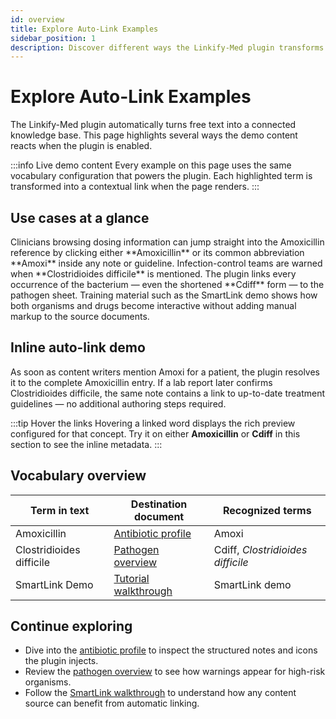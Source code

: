 ```yaml
---
id: overview
title: Explore Auto-Link Examples
sidebar_position: 1
description: Discover different ways the Linkify-Med plugin transforms medical content into rich cross-linked knowledge.
---
```



# Explore Auto-Link Examples

The Linkify-Med plugin automatically turns free text into a connected knowledge base.
This page highlights several ways the demo content reacts when the plugin is enabled.

:::info Live demo content
Every example on this page uses the same vocabulary configuration that powers the plugin.
Each highlighted term is transformed into a contextual link when the page renders.
:::

## Use cases at a glance

<Tabs groupId="usecase">
  <TabItem value="antibiotic" label="Antibiotic monographs">
    Clinicians browsing dosing information can jump straight into the
    <Link to="/docs/antibiotics/amoxicillin">Amoxicillin reference</Link> by
    clicking either **Amoxicillin** or its common abbreviation **Amoxi** inside
    any note or guideline.
  </TabItem>
  <TabItem value="pathogen" label="Pathogen warnings">
    Infection-control teams are warned when **Clostridioides difficile** is
    mentioned.
    The plugin links every occurrence of the bacterium — even the shortened
    **Cdiff** form — to the <Link to="/docs/bacteria/cdiff">pathogen sheet</Link>.
  </TabItem>
  <TabItem value="smart" label="SmartLink walkthrough">
    Training material such as the <Link to="/docs/smartlink-demo">SmartLink demo</Link>
    shows how both organisms and drugs become interactive without adding manual
    markup to the source documents.
  </TabItem>
</Tabs>

## Inline auto-link demo

As soon as content writers mention Amoxi for a patient, the plugin resolves it to the
complete Amoxicillin entry.
If a lab report later confirms Clostridioides difficile, the same note contains a
link to up-to-date treatment guidelines — no additional authoring steps required.

:::tip Hover the links
Hovering a linked word displays the rich preview configured for that concept.
Try it on either **Amoxicillin** or **Cdiff** in this section to see the inline metadata.
:::

## Vocabulary overview

| Term in text | Destination document | Recognized terms |
| --- | --- | --- |
| Amoxicillin | [Antibiotic profile](/docs/antibiotics/amoxicillin) | Amoxi |
| Clostridioides difficile | [Pathogen overview](/docs/bacteria/cdiff) | Cdiff, *Clostridioides difficile* |
| SmartLink Demo | [Tutorial walkthrough](/docs/smartlink-demo) | SmartLink demo |

## Continue exploring

- Dive into the [antibiotic profile](/docs/antibiotics/amoxicillin) to inspect the
  structured notes and icons the plugin injects.
- Review the [pathogen overview](/docs/bacteria/cdiff) to see how warnings appear
  for high-risk organisms.
- Follow the [SmartLink walkthrough](/docs/smartlink-demo) to understand how any
  content source can benefit from automatic linking.
